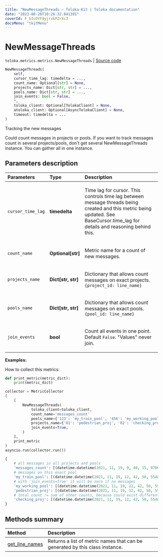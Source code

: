```yaml
---
title: "NewMessageThreads — Toloka-Kit | Toloka documentation"
date: "2023-08-28T10:26:32.841391"
coverId: F_bIcOYF9yjrxkPZrXc3
docsMenu: "tkitMenu"
---
```


# NewMessageThreads

`toloka.metrics.metrics.NewMessageThreads` | [Source code](https://github.com/Toloka/toloka-kit/blob/v1.2.1/src/metrics/metrics.py#L361)

```python
NewMessageThreads(
    self,
    cursor_time_lag: timedelta = ...,
    count_name: Optional[str] = None,
    projects_name: Dict[str, str] = ...,
    pools_name: Dict[str, str] = ...,
    join_events: bool = False,
    *,
    toloka_client: Optional[TolokaClient] = None,
    atoloka_client: Optional[AsyncTolokaClient] = None,
    timeout: timedelta = ...
)
```

Tracking the new messages

Could count messages in projects or pools. If you want to track messages count in several projects/pools, don't get several
NewMessageThreads instance. You can gather all in one instance.

## Parameters description

| Parameters | Type | Description |
| :----------| :----| :-----------|
`cursor_time_lag`|**timedelta**|<p>Time lag for cursor. This controls time lag between message threads being created and this metric being updated. See BaseCursor.time_lag for details and reasoning behind this.</p>
`count_name`|**Optional\[str\]**|<p>Metric name for a count of new messages.</p>
`projects_name`|**Dict\[str, str\]**|<p>Dictionary that allows count messages on exact projects. `{project_id: line_name}`</p>
`pools_name`|**Dict\[str, str\]**|<p>Dictionary that allows count messages on exact pools. `{pool_id: line_name}`</p>
`join_events`|**bool**|<p>Count all events in one point. Default `False`. &quot;Values&quot; never join.</p>

**Examples:**

How to collect this metrics:

```python
def print_metric(metric_dict):
    print(metric_dict)

collector = MetricCollector
(
    [
        NewMessageThreads(
            toloka_client=toloka_client,
            count_name='messages_count'
            pools_name={'123': 'my_train_pool', '456': 'my_working_pool'},
            projects_name={'01': 'pedestrian_proj', '02': 'checking_proj'},
            join_events=True,
        )
    ],
    print_metric
)
asyncio.run(collector.run())
```

```python
{
    # all messages in all projects and pools
    'messages_count': [(datetime.datetime(2021, 11, 19, 9, 40, 15, 970000), 10)],
    # messages on this exact pool
    'my_train_pool': [(datetime.datetime(2021, 11, 19, 12, 42, 50, 554830), 4)],
    # with 'join_events=True' it will be zero if no messages
    'my_working_pool': [(datetime.datetime(2021, 11, 19, 12, 42, 50, 554830), 0)],
    'pedestrian_proj': [(datetime.datetime(2021, 11, 19, 12, 42, 50, 554830), 1)],
    # total count != sum of other counts, because could exist different pools and projects
    'checking_proj': [(datetime.datetime(2021, 11, 19, 12, 42, 50, 554830), 1)],
}
```

## Methods summary

| Method | Description |
| :------| :-----------|
[get_line_names](/docs/toloka-kit/reference/toloka.metrics.metrics.NewMessageThreads.get_line_names)| Returns a list of metric names that can be generated by this class instance.